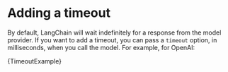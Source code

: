 
# Adding a timeout

By default, LangChain will wait indefinitely for a response from the model provider. If you want to add a timeout, you can pass a `timeout` option, in milliseconds, when you call the model. For example, for OpenAI:

<CodeBlock language="typescript">{TimeoutExample}</CodeBlock>
